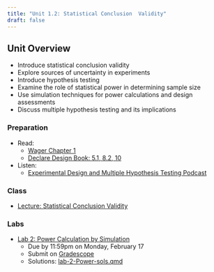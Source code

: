 ```yaml
---
title: "Unit 1.2: Statistical Conclusion  Validity"
draft: false
---
```


## Unit Overview

-   Introduce statistical conclusion validity
-   Explore sources of uncertainty in experiments
-   Introduce hypothesis testing
-   Examine the role of statistical power in determining sample size
-   Use simulation techniques for power calculations and design assessments
-   Discuss multiple hypothesis testing and its implications

### Preparation

-   Read:
    -   [Wager Chapter 1](https://web.stanford.edu/~swager/causal_inf_book.pdf)
    -   [Declare Design Book: 5.1, 8.2, 10](https://book.declaredesign.org/declaration-diagnosis-redesign/crafting-data-strategy.html)
-   Listen:
    -   [Experimental Design and Multiple Hypothesis Testing Podcast](media/Experimental%20Design%20and%20Multiple%20Hypothesis%20Testing.mp3)

### Class

-   [Lecture: Statistical Conclusion Validity](/unit-1/lec-1-2.qmd)

### Labs

-   [Lab 2: Power Calculation by Simulation](/labs/lab-2-Power.qmd)
    -   Due by 11:59pm on Monday, February 17
    -   Submit on [Gradescope](https://www.gradescope.com/courses/1187218)
    -   Solutions: [lab-2-Power-sols.qmd](/labs/lab-2-Power-sols.qmd)